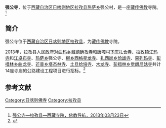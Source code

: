 {{Infobox Tibetan Buddhist monastery
|name =强公寺
|image =
|image size = 250px
|alt = 
|caption = 
|t=
|w=
|to = 
|ipa={{IPA|}}
|z=
|thdl=
|e=
|tc=強公寺
|s=强公寺
|p=
|m=
|k=
|pushpin_map = 
|latd =  | latm =  | lats =  | latNS = 
|longd=  | longm= | longs =| longEW = 
|iso_region = 
|map_caption = 
|mapsize = 
|location_country = 中国
|location = {{CHN}}[[西藏自治区|西藏自治区]][[日喀则地区|日喀则地区]][[拉孜县|拉孜县]]
|coordinates_display =
|founded_by = 
|date_founded =
|date_renovated =
|sect = 
|mather =
|children =
|dedicated_to = 
|tulku =
|head_lama = 
|head_mgh =
|no._of_monks = 
|architecture = 
|festivals =
|footnotes = 
}}

'''强公寺'''，位于[[西藏自治区|西藏自治区]][[日喀则地区|日喀则地区]][[拉孜县|拉孜县]][[热萨乡|热萨乡]]强公村，是一座[[藏传佛教|藏传佛教]]寺院。<ref>[http://www.fjdh.com/ffzt/fjhy/ahsy2013/03/123958217753.html 强公寺—拉孜县—西藏寺院，佛教导航，2013年03月23日]{{Dead link|date=2018年7月 |bot=InternetArchiveBot |fix-attempted=no }}</ref>

==简介==
强公寺位于[[西藏自治区|西藏自治区]][[日喀则地区|日喀则地区]][[拉孜县|拉孜县]]，为[[藏传佛教|藏传佛教]]寺院。

2013年，拉孜县人民政府对[[曲玛乡|曲玛乡]][[藏德确孜寺|藏德确孜寺]]和唐嘎村[[下庆扎仓寺|下庆扎仓寺]]、[[拉孜镇|拉孜镇]][[江玛寺_(拉孜县)|江玛寺]]和[[江卓布寺|江卓布寺]]、[[热萨乡|热萨乡]]强公寺、[[柳乡|柳乡]][[西格星龙寺|西格星龙寺]]、[[扎西岗乡|扎西岗乡]][[恰雄寺|恰雄寺]]、[[果列玛寺|果列玛寺]]、[[彭措林乡|彭措林乡]][[曲龙寺_(拉孜县)|曲龙寺]]、[[芒普乡|芒普乡]][[塔杰林寺|塔杰林寺]]、[[土旦给培寺|土旦给培寺]]、[[木龙寺_(拉孜县)|木龙寺]]、[[彭措林乡|彭措林乡]][[觉囊寺|觉朗尼姑寺]]共计14座寺庙的公路建设工程项目进行招标。<ref>{{Cite web |url=http://www.chinabidding.com/zbzx-detail-218578784.html |title=拉孜县芒普乡塔杰林寺等12座寺庙公路建设工程项目，中国国际招标网，2013-03-25 |accessdate=2013-08-21 |archive-date=2016-03-08 |archive-url=https://web.archive.org/web/20160308091009/http://chinabidding.com/zbzx-detail-218578784.html |dead-url=no }}</ref>

==参考文献==
{{reflist}}

{{日喀则地标}}
[[Category:日喀则佛寺|Category:日喀则佛寺]]
[[Category:拉孜县|Category:拉孜县]]